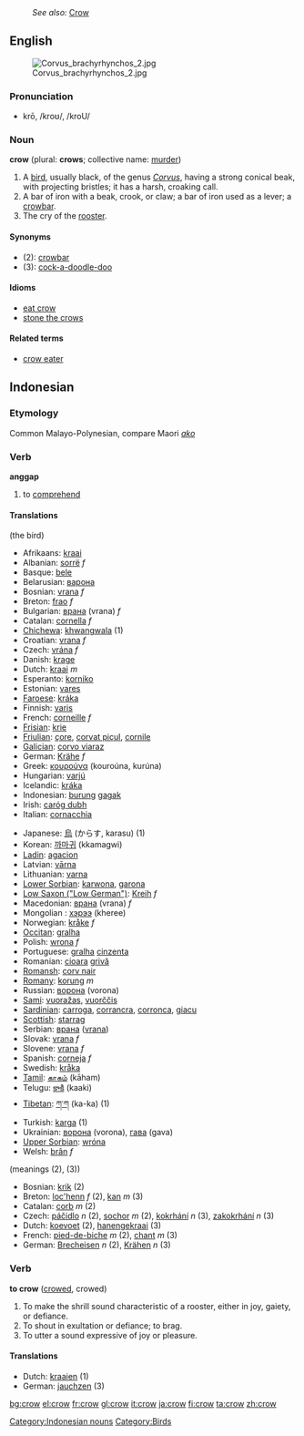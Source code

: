 :''See also:'' [[Crow]]
{{wikipedia}}
==English==
[[Image:Corvus brachyrhynchos 2.jpg|thumb]]
=== Pronunciation ===
*krō, /kroʊ/, /kroU/

=== Noun ===
'''crow''' (plural: '''crows'''; collective name: [[murder]])

# A [[bird]], usually black, of the genus ''[[Corvus]]'', having a strong conical beak, with projecting bristles; it has a harsh, croaking call.
# A bar of iron with a beak, crook, or claw; a bar of iron used as a lever; a [[crowbar]].
# The cry of the [[rooster]].


====Synonyms====
*(2): [[crowbar]]
*(3): [[cock-a-doodle-doo]]

==== Idioms ====
*[[eat crow]]
*[[stone the crows]]

==== Related terms ====
*[[crow eater]]
==Indonesian==
===Etymology===
Common Malayo-Polynesian, compare Maori ''[[ako]]''
===Verb===
'''anggap'''

# to [[comprehend]]

[[Category:Indonesian nouns]]

====Translations====
(the bird)
{{top}}
*Afrikaans: [[kraai]]
*Albanian: [[sorrë]] ''f''
*Basque: [[bele]]
*Belarusian: [[варона]]
*Bosnian: [[vrana]] ''f''
*Breton: [[frao]] ''f''
*Bulgarian: [[врана]] (vrana) ''f''
*Catalan: [[cornella]] ''f''
*[[Chichewa]]: [[khwangwala]] (1)
*Croatian: [[vrana]] ''f''
*Czech: [[vrána]] ''f''
*Danish: [[krage]]
*Dutch: [[kraai]] ''m''
*Esperanto: [[korniko]]
*Estonian: [[vares]]
*[[Faroese]]: [[kráka]]
*Finnish: [[varis]]
*French: [[corneille]] ''f''
*[[Frisian]]: [[krie]]
*[[Friulian]]: [[çore]], [[corvat piçul]], [[cornile]]
*[[Galician]]: [[corvo viaraz]]
*German: [[Krähe]] ''f''
*Greek: [[κουρούνα]] '' '' (kouroúna, kurúna)
*Hungarian: [[varjú]]
*Icelandic: [[kráka]]
*Indonesian: [[burung]] [[gagak]]
*Irish: [[caróg dubh]]
*Italian: [[cornacchia]]
{{mid}}
*Japanese: [[烏]] (からす, karasu) (1)
*Korean: [[까마귀]] (kkamagwi)
*[[Ladin]]: [[agacion]]
*Latvian: [[vārna]]
*Lithuanian: [[varna]]
*[[Lower Sorbian]]: [[karwona]], [[garona]]
*[[Low Saxon ("Low German")]]: [[Kreih]] ''f''
*Macedonian: [[врана]] (vrana) ''f''
*Mongolian : [[хэрээ]] (kheree)
*Norwegian: [[kråke]] ''f''
*[[Occitan]]: [[gralha]]
*Polish: [[wrona]] ''f''
*Portuguese: [[gralha]] [[cinzenta]]
*Romanian: [[cioara]] [[grivă]]
*[[Romansh]]: [[corv nair]]
*[[Romany]]: [[korung]] ''m''
*Russian: [[ворона]] (vorona)
*[[Sami]]: [[vuoražas]], [[vuorččis]]
*[[Sardinian]]: [[carroga]], [[corrancra]], [[corronca]], [[giacu]]
*[[Scottish]]: [[starrag]]
*Serbian: [[врана]] ([[vrana]])
*Slovak: [[vrana#Slovak|vrana]] ''f''
*Slovene: [[vrana]] ''f''
*Spanish: [[corneja]] ''f''
*Swedish: [[kråka]]
*[[Tamil]]: [[காகம்]] (kāham)
*Telugu: [[కాకి]] (kaaki)
*[[Tibetan]]: [[ཀ་ཀ]] (ka-ka) (1)
*Turkish: [[karga]] (1)
*Ukrainian: [[ворона]] (vorona), [[гава]] (gava)
*[[Upper Sorbian]]: [[wróna]]
*Welsh: [[brân]] ''f''
{{bottom}}

(meanings (2), (3))
*Bosnian: [[krik]] (2)
*Breton: [[loc'henn]] ''f'' (2), [[kan]] ''m'' (3)
*Catalan: [[corb]] ''m'' (2)
*Czech: [[páčidlo]] ''n'' (2), [[sochor]] ''m'' (2), [[kokrhání]] ''n'' (3), [[zakokrhání]] ''n'' (3)  
*Dutch: [[koevoet]] (2), [[hanengekraai]] (3)
*French: [[pied-de-biche]] ''m'' (2), [[chant]] ''m'' (3)
*German: [[Brecheisen]] ''n'' (2), [[Krähen]] ''n'' (3)

=== Verb ===
'''to crow''' ([[crowed]], crowed)

# To make the shrill sound characteristic of a rooster, either in joy, gaiety, or defiance.
# To shout in exultation or defiance; to brag.
# To utter a sound expressive of joy or pleasure.

==== Translations ====
*Dutch: [[kraaien]] (1)
*German: [[jauchzen]] (3)

[[Category:Birds]]

[[bg:crow]]
[[el:crow]]
[[fr:crow]]
[[gl:crow]]
[[it:crow]]
[[ja:crow]]
[[fi:crow]]
[[ta:crow]]
[[zh:crow]]